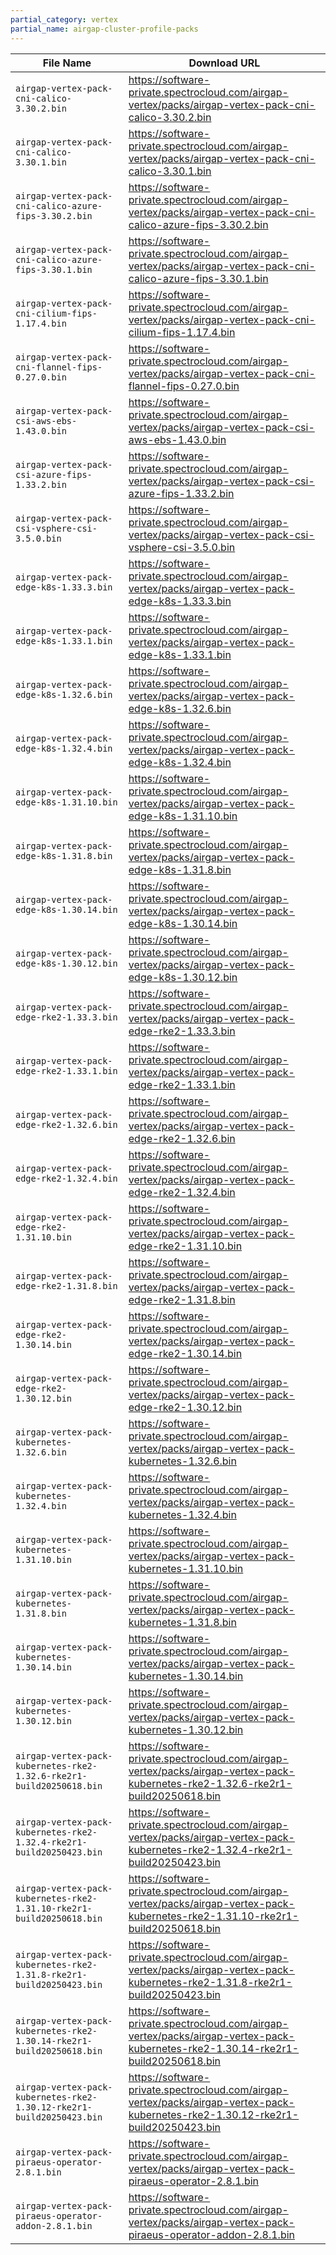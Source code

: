 ```yaml
---
partial_category: vertex
partial_name: airgap-cluster-profile-packs
---
```


| **File Name**                                                         | **Download URL**                                                                                                                  |
| --------------------------------------------------------------------- | --------------------------------------------------------------------------------------------------------------------------------- |
| `airgap-vertex-pack-cni-calico-3.30.2.bin`                            | https://software-private.spectrocloud.com/airgap-vertex/packs/airgap-vertex-pack-cni-calico-3.30.2.bin                            |
| `airgap-vertex-pack-cni-calico-3.30.1.bin`                            | https://software-private.spectrocloud.com/airgap-vertex/packs/airgap-vertex-pack-cni-calico-3.30.1.bin                            |
| `airgap-vertex-pack-cni-calico-azure-fips-3.30.2.bin`                 | https://software-private.spectrocloud.com/airgap-vertex/packs/airgap-vertex-pack-cni-calico-azure-fips-3.30.2.bin                 |
| `airgap-vertex-pack-cni-calico-azure-fips-3.30.1.bin`                 | https://software-private.spectrocloud.com/airgap-vertex/packs/airgap-vertex-pack-cni-calico-azure-fips-3.30.1.bin                 |
| `airgap-vertex-pack-cni-cilium-fips-1.17.4.bin`                       | https://software-private.spectrocloud.com/airgap-vertex/packs/airgap-vertex-pack-cni-cilium-fips-1.17.4.bin                       |
| `airgap-vertex-pack-cni-flannel-fips-0.27.0.bin`                      | https://software-private.spectrocloud.com/airgap-vertex/packs/airgap-vertex-pack-cni-flannel-fips-0.27.0.bin                      |
| `airgap-vertex-pack-csi-aws-ebs-1.43.0.bin`                           | https://software-private.spectrocloud.com/airgap-vertex/packs/airgap-vertex-pack-csi-aws-ebs-1.43.0.bin                           |
| `airgap-vertex-pack-csi-azure-fips-1.33.2.bin`                        | https://software-private.spectrocloud.com/airgap-vertex/packs/airgap-vertex-pack-csi-azure-fips-1.33.2.bin                        |
| `airgap-vertex-pack-csi-vsphere-csi-3.5.0.bin`                        | https://software-private.spectrocloud.com/airgap-vertex/packs/airgap-vertex-pack-csi-vsphere-csi-3.5.0.bin                        |
| `airgap-vertex-pack-edge-k8s-1.33.3.bin`                              | https://software-private.spectrocloud.com/airgap-vertex/packs/airgap-vertex-pack-edge-k8s-1.33.3.bin                              |
| `airgap-vertex-pack-edge-k8s-1.33.1.bin`                              | https://software-private.spectrocloud.com/airgap-vertex/packs/airgap-vertex-pack-edge-k8s-1.33.1.bin                              |
| `airgap-vertex-pack-edge-k8s-1.32.6.bin`                              | https://software-private.spectrocloud.com/airgap-vertex/packs/airgap-vertex-pack-edge-k8s-1.32.6.bin                              |
| `airgap-vertex-pack-edge-k8s-1.32.4.bin`                              | https://software-private.spectrocloud.com/airgap-vertex/packs/airgap-vertex-pack-edge-k8s-1.32.4.bin                              |
| `airgap-vertex-pack-edge-k8s-1.31.10.bin`                             | https://software-private.spectrocloud.com/airgap-vertex/packs/airgap-vertex-pack-edge-k8s-1.31.10.bin                             |
| `airgap-vertex-pack-edge-k8s-1.31.8.bin`                              | https://software-private.spectrocloud.com/airgap-vertex/packs/airgap-vertex-pack-edge-k8s-1.31.8.bin                              |
| `airgap-vertex-pack-edge-k8s-1.30.14.bin`                             | https://software-private.spectrocloud.com/airgap-vertex/packs/airgap-vertex-pack-edge-k8s-1.30.14.bin                             |
| `airgap-vertex-pack-edge-k8s-1.30.12.bin`                             | https://software-private.spectrocloud.com/airgap-vertex/packs/airgap-vertex-pack-edge-k8s-1.30.12.bin                             |
| `airgap-vertex-pack-edge-rke2-1.33.3.bin`                             | https://software-private.spectrocloud.com/airgap-vertex/packs/airgap-vertex-pack-edge-rke2-1.33.3.bin                             |
| `airgap-vertex-pack-edge-rke2-1.33.1.bin`                             | https://software-private.spectrocloud.com/airgap-vertex/packs/airgap-vertex-pack-edge-rke2-1.33.1.bin                             |
| `airgap-vertex-pack-edge-rke2-1.32.6.bin`                             | https://software-private.spectrocloud.com/airgap-vertex/packs/airgap-vertex-pack-edge-rke2-1.32.6.bin                             |
| `airgap-vertex-pack-edge-rke2-1.32.4.bin`                             | https://software-private.spectrocloud.com/airgap-vertex/packs/airgap-vertex-pack-edge-rke2-1.32.4.bin                             |
| `airgap-vertex-pack-edge-rke2-1.31.10.bin`                            | https://software-private.spectrocloud.com/airgap-vertex/packs/airgap-vertex-pack-edge-rke2-1.31.10.bin                            |
| `airgap-vertex-pack-edge-rke2-1.31.8.bin`                             | https://software-private.spectrocloud.com/airgap-vertex/packs/airgap-vertex-pack-edge-rke2-1.31.8.bin                             |
| `airgap-vertex-pack-edge-rke2-1.30.14.bin`                            | https://software-private.spectrocloud.com/airgap-vertex/packs/airgap-vertex-pack-edge-rke2-1.30.14.bin                            |
| `airgap-vertex-pack-edge-rke2-1.30.12.bin`                            | https://software-private.spectrocloud.com/airgap-vertex/packs/airgap-vertex-pack-edge-rke2-1.30.12.bin                            |
| `airgap-vertex-pack-kubernetes-1.32.6.bin`                            | https://software-private.spectrocloud.com/airgap-vertex/packs/airgap-vertex-pack-kubernetes-1.32.6.bin                            |
| `airgap-vertex-pack-kubernetes-1.32.4.bin`                            | https://software-private.spectrocloud.com/airgap-vertex/packs/airgap-vertex-pack-kubernetes-1.32.4.bin                            |
| `airgap-vertex-pack-kubernetes-1.31.10.bin`                           | https://software-private.spectrocloud.com/airgap-vertex/packs/airgap-vertex-pack-kubernetes-1.31.10.bin                           |
| `airgap-vertex-pack-kubernetes-1.31.8.bin`                            | https://software-private.spectrocloud.com/airgap-vertex/packs/airgap-vertex-pack-kubernetes-1.31.8.bin                            |
| `airgap-vertex-pack-kubernetes-1.30.14.bin`                           | https://software-private.spectrocloud.com/airgap-vertex/packs/airgap-vertex-pack-kubernetes-1.30.14.bin                           |
| `airgap-vertex-pack-kubernetes-1.30.12.bin`                           | https://software-private.spectrocloud.com/airgap-vertex/packs/airgap-vertex-pack-kubernetes-1.30.12.bin                           |
| `airgap-vertex-pack-kubernetes-rke2-1.32.6-rke2r1-build20250618.bin`  | https://software-private.spectrocloud.com/airgap-vertex/packs/airgap-vertex-pack-kubernetes-rke2-1.32.6-rke2r1-build20250618.bin  |
| `airgap-vertex-pack-kubernetes-rke2-1.32.4-rke2r1-build20250423.bin`  | https://software-private.spectrocloud.com/airgap-vertex/packs/airgap-vertex-pack-kubernetes-rke2-1.32.4-rke2r1-build20250423.bin  |
| `airgap-vertex-pack-kubernetes-rke2-1.31.10-rke2r1-build20250618.bin` | https://software-private.spectrocloud.com/airgap-vertex/packs/airgap-vertex-pack-kubernetes-rke2-1.31.10-rke2r1-build20250618.bin |
| `airgap-vertex-pack-kubernetes-rke2-1.31.8-rke2r1-build20250423.bin`  | https://software-private.spectrocloud.com/airgap-vertex/packs/airgap-vertex-pack-kubernetes-rke2-1.31.8-rke2r1-build20250423.bin  |
| `airgap-vertex-pack-kubernetes-rke2-1.30.14-rke2r1-build20250618.bin` | https://software-private.spectrocloud.com/airgap-vertex/packs/airgap-vertex-pack-kubernetes-rke2-1.30.14-rke2r1-build20250618.bin |
| `airgap-vertex-pack-kubernetes-rke2-1.30.12-rke2r1-build20250423.bin` | https://software-private.spectrocloud.com/airgap-vertex/packs/airgap-vertex-pack-kubernetes-rke2-1.30.12-rke2r1-build20250423.bin |
| `airgap-vertex-pack-piraeus-operator-2.8.1.bin`                       | https://software-private.spectrocloud.com/airgap-vertex/packs/airgap-vertex-pack-piraeus-operator-2.8.1.bin                       |
| `airgap-vertex-pack-piraeus-operator-addon-2.8.1.bin`                 | https://software-private.spectrocloud.com/airgap-vertex/packs/airgap-vertex-pack-piraeus-operator-addon-2.8.1.bin                 |
